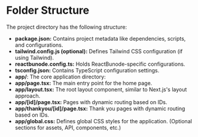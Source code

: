 # Folder Structure

The project directory has the following structure:

- **package.json:** Contains project metadata like dependencies, scripts, and configurations.
- **tailwind.config.js (optional):** Defines Tailwind CSS configuration (if using Tailwind).
- **reactbunode.config.ts:** Holds ReactBunode-specific configurations.
- **tsconfig.json:** Contains TypeScript configuration settings.
- **app/**: The core application directory:
- **app/page.tsx:** The main entry point for the home page.
- **app/layout.tsx:** The root layout component, similar to Next.js's layout approach.
- **app/[id]/page.tsx:** Pages with dynamic routing based on IDs.
- **app/thankyou/[id]/page.tsx:** Thank you pages with dynamic routing based on IDs.
- **app/global.css:** Defines global CSS styles for the application.
  (Optional sections for assets, API, components, etc.)
